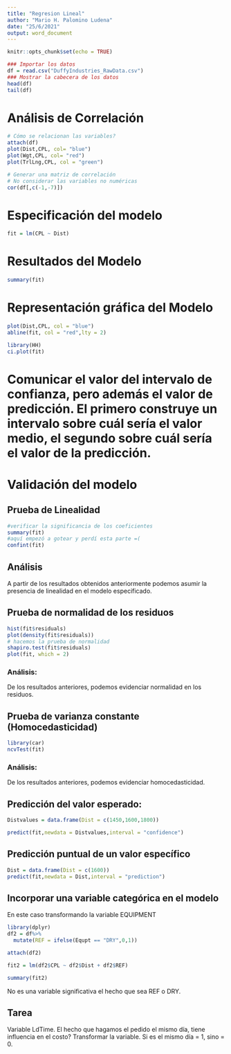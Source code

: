 ```yaml
---
title: "Regresion Lineal"
author: "Mario H. Palomino Ludena"
date: "25/6/2021"
output: word_document
---
```


```r
knitr::opts_chunk$set(echo = TRUE)
```

```r
### Importar los datos
df = read.csv("DuffyIndustries_RawData.csv")
### Mostrar la cabecera de los datos
head(df)
tail(df)
```

# Análisis de Correlación
```r
# Cómo se relacionan las variables?
attach(df)
plot(Dist,CPL, col= "blue")
plot(Wgt,CPL, col= "red")
plot(TrlLng,CPL, col = "green")
```
```r
# Generar una matriz de correlación
# No considerar las variables no numéricas
cor(df[,c(-1,-7)])

```

# Especificación del modelo

```r
fit = lm(CPL ~ Dist)

```

# Resultados del Modelo
```r
summary(fit)
```

# Representación gráfica del Modelo
```r
plot(Dist,CPL, col = "blue")
abline(fit, col = "red",lty = 2)
```
```r
library(HH)
ci.plot(fit)
```

# Comunicar el valor del intervalo de confianza, pero además el valor de predicción. El primero construye un intervalo sobre cuál sería el valor medio, el segundo sobre cuál sería el valor de la predicción.

# Validación del modelo

## Prueba de Linealidad

```r
#verificar la significancia de los coeficientes
summary(fit)
#aquí empezó a gotear y perdí esta parte =(
confint(fit)
```

## Análisis
 A partir de los resultados obtenidos anteriormente podemos asumir la presencia de linealidad en el modelo especificado.
 
## Prueba de normalidad de los residuos
```r
hist(fit$residuals)
plot(density(fit$residuals))
# hacemos la prueba de normalidad
shapiro.test(fit$residuals)
plot(fit, which = 2)
```

### Análisis:
 De los resultados anteriores, podemos evidenciar normalidad en los residuos.

## Prueba de varianza constante (Homocedasticidad)
```r
library(car)
ncvTest(fit)
```
### Análisis:
 De los resultados anteriores, podemos evidenciar homocedasticidad.

## Predicción del valor esperado:
```r
Distvalues = data.frame(Dist = c(1450,1600,1800))

predict(fit,newdata = Distvalues,interval = "confidence")
```

## Predicción puntual de un valor específico
```r
Dist = data.frame(Dist = c(1600))
predict(fit,newdata = Dist,interval = "prediction")
```
## Incorporar una variable categórica en el modelo
 En este caso transformando la variable EQUIPMENT
```r
library(dplyr)
df2 = df%>%
  mutate(REF = ifelse(Equpt == "DRY",0,1))

attach(df2)

```
```r
fit2 = lm(df2$CPL ~ df2$Dist + df2$REF)

summary(fit2)
```
No es una variable significativa el hecho que sea REF o DRY.

## Tarea
 Variable LdTime.
 El hecho que hagamos el pedido el mismo día, tiene influencia en el costo?
 Transformar la variable. Si es el mismo día = 1, sino = 0.
 
